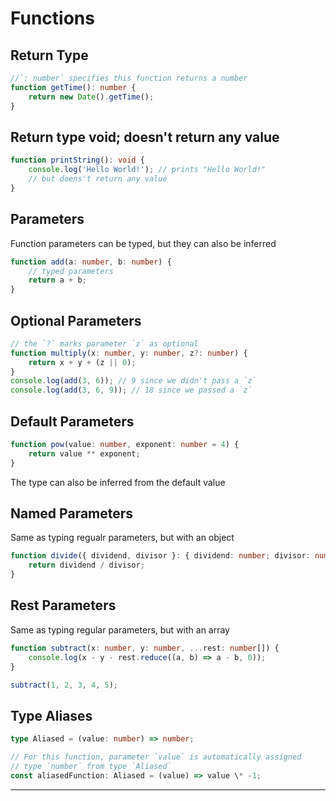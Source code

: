 # Functions

## Return Type

```ts copy
//`: number` specifies this function returns a number
function getTime(): number {
	return new Date().getTime();
}
```

## Return type void; doesn't return any value

```ts copy
function printString(): void {
	console.log('Hello World!'); // prints "Hello World!"
	// but doens't return any value
}
```

## Parameters

Function parameters can be typed, but they can also be inferred

```ts copy
function add(a: number, b: number) {
	// typed parameters
	return a + b;
}
```

## Optional Parameters

```ts copy
// the `?` marks parameter `z` as optional
function multiply(x: number, y: number, z?: number) {
	return x + y + (z || 0);
}
console.log(add(3, 6)); // 9 since we didn't pass a `z`
console.log(add(3, 6, 9)); // 18 since we passed a `z`
```

## Default Parameters

```ts copy
function pow(value: number, exponent: number = 4) {
	return value ** exponent;
}
```

The type can also be inferred from the default value

## Named Parameters

Same as typing regualr parameters, but with an object

```ts copy
function divide({ dividend, divisor }: { dividend: number; divisor: number }) {
	return dividend / divisor;
}
```

## Rest Parameters

Same as typing regular parameters, but with an array

```ts copy
function subtract(x: number, y: number, ...rest: number[]) {
	console.log(x - y - rest.reduce((a, b) => a - b, 0));
}

subtract(1, 2, 3, 4, 5);
```

## Type Aliases

```ts copy
type Aliased = (value: number) => number;

// For this function, parameter `value` is automatically assigned
// type `number` from type `Aliased`
const aliasedFunction: Aliased = (value) => value \* -1;
```

---
